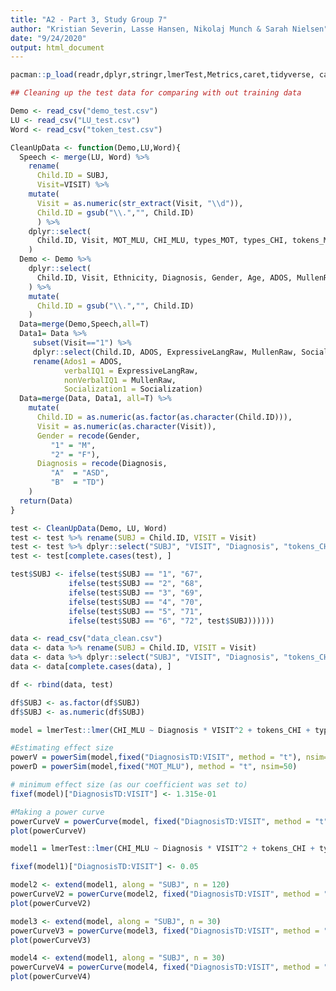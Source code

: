 ```yaml
---
title: "A2 - Part 3, Study Group 7"
author: "Kristian Severin, Lasse Hansen, Nikolaj Munch & Sarah Nielsen"
date: "9/24/2020"
output: html_document
---
```


```r
pacman::p_load(readr,dplyr,stringr,lmerTest,Metrics,caret,tidyverse, caret, data.table, merTools, reshape2, simr, lmerTest, pwr)

```

```r
## Cleaning up the test data for comparing with out training data 

Demo <- read_csv("demo_test.csv")
LU <- read_csv("LU_test.csv")
Word <- read_csv("token_test.csv") 

CleanUpData <- function(Demo,LU,Word){
  Speech <- merge(LU, Word) %>% 
    rename(
      Child.ID = SUBJ, 
      Visit=VISIT) %>%
    mutate(
      Visit = as.numeric(str_extract(Visit, "\\d")),
      Child.ID = gsub("\\.","", Child.ID)
      ) %>%
    dplyr::select(
      Child.ID, Visit, MOT_MLU, CHI_MLU, types_MOT, types_CHI, tokens_MOT, tokens_CHI
    )
  Demo <- Demo %>%
    dplyr::select(
      Child.ID, Visit, Ethnicity, Diagnosis, Gender, Age, ADOS, MullenRaw, ExpressiveLangRaw, Socialization
    ) %>%
    mutate(
      Child.ID = gsub("\\.","", Child.ID)
    )
  Data=merge(Demo,Speech,all=T)
  Data1= Data %>% 
     subset(Visit=="1") %>% 
     dplyr::select(Child.ID, ADOS, ExpressiveLangRaw, MullenRaw, Socialization) %>%
     rename(Ados1 = ADOS, 
            verbalIQ1 = ExpressiveLangRaw, 
            nonVerbalIQ1 = MullenRaw,
            Socialization1 = Socialization) 
  Data=merge(Data, Data1, all=T) %>%
    mutate(
      Child.ID = as.numeric(as.factor(as.character(Child.ID))),
      Visit = as.numeric(as.character(Visit)),
      Gender = recode(Gender, 
         "1" = "M",
         "2" = "F"),
      Diagnosis = recode(Diagnosis,
         "A"  = "ASD",
         "B"  = "TD")
    )
  return(Data)
}

test <- CleanUpData(Demo, LU, Word)
test <- test %>% rename(SUBJ = Child.ID, VISIT = Visit)
test <- test %>% dplyr::select("SUBJ", "VISIT", "Diagnosis", "tokens_CHI", "types_CHI", "MOT_MLU", "CHI_MLU", "verbalIQ1", "nonVerbalIQ1", "Socialization1")
test <- test[complete.cases(test), ]

test$SUBJ <- ifelse(test$SUBJ == "1", "67",
             ifelse(test$SUBJ == "2", "68",
             ifelse(test$SUBJ == "3", "69",
             ifelse(test$SUBJ == "4", "70",
             ifelse(test$SUBJ == "5", "71",
             ifelse(test$SUBJ == "6", "72", test$SUBJ))))))
```

```r
data <- read_csv("data_clean.csv")
data <- data %>% rename(SUBJ = Child.ID, VISIT = Visit)
data <- data %>% dplyr::select("SUBJ", "VISIT", "Diagnosis", "tokens_CHI", "types_CHI", "MOT_MLU", "CHI_MLU", "verbalIQ1", "nonVerbalIQ1", "Socialization1")
data <- data[complete.cases(data), ]
```

```r
df <- rbind(data, test) 
```

```r
df$SUBJ <- as.factor(df$SUBJ)
df$SUBJ <- as.numeric(df$SUBJ)
```

```r
model = lmerTest::lmer(CHI_MLU ~ Diagnosis * VISIT^2 + tokens_CHI + types_CHI + MOT_MLU + (1 + VISIT | SUBJ), data = df, REML = FALSE)
```

```r
#Estimating effect size
powerV = powerSim(model,fixed("DiagnosisTD:VISIT", method = "t"), nsim=50)
powerD = powerSim(model,fixed("MOT_MLU"), method = "t", nsim=50)

# minimum effect size (as our coefficient was set to)
fixef(model)["DiagnosisTD:VISIT"] <- 1.315e-01

#Making a power curve
powerCurveV = powerCurve(model, fixed("DiagnosisTD:VISIT", method = "t"), along = "SUBJ", nsim = 200)
plot(powerCurveV)
```

```r
model1 = lmerTest::lmer(CHI_MLU ~ Diagnosis * VISIT^2 + tokens_CHI + types_CHI + MOT_MLU + (1 + VISIT | SUBJ), data = df, REML = FALSE)

fixef(model1)["DiagnosisTD:VISIT"] <- 0.05
```

```r
model2 <- extend(model1, along = "SUBJ", n = 120)
powerCurveV2 = powerCurve(model2, fixed("DiagnosisTD:VISIT", method = "t"), along = "SUBJ", nsim = 50)
plot(powerCurveV2)
```

```r
model3 <- extend(model, along = "SUBJ", n = 30)
powerCurveV3 = powerCurve(model3, fixed("DiagnosisTD:VISIT", method = "t"), along = "SUBJ", nsim = 50)
plot(powerCurveV3)
```

```r
model4 <- extend(model1, along = "SUBJ", n = 30)
powerCurveV4 = powerCurve(model4, fixed("DiagnosisTD:VISIT", method = "t"), along = "SUBJ", nsim = 50)
plot(powerCurveV4)
```


